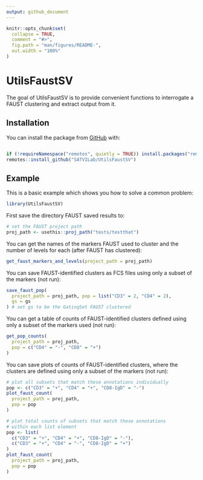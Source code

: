 ```yaml
---
output: github_document
---
```


<!-- README.md is generated from README.Rmd. Please edit that file -->

```r
knitr::opts_chunk$set(
  collapse = TRUE,
  comment = "#>",
  fig.path = "man/figures/README-",
  out.width = "100%"
)
```

# UtilsFaustSV

<!-- badges: start -->
<!-- badges: end -->

The goal of UtilsFaustSV is to provide convenient functions to interrogate a FAUST clustering and extract output from it.

## Installation

You can install the package from [GitHub](https://github.com/) with:

``` r

if (!requireNamespace("remotes", quietly = TRUE)) install.packages("remotes")
remotes::install_github("SATVILab/UtilsFaustSV")
```
## Example

This is a basic example which shows you how to solve a common problem:

```r
library(UtilsFaustSV)
```

First save the directory FAUST saved results to:
```r
# set the FAUST project path
proj_path <- usethis::proj_path("tests/testthat")
```

You can get the names of the markers FAUST used to cluster and the number of levels for each (after FAUST has clustered):
```r
get_faust_markers_and_levels(project_path = proj_path)
```

You can save FAUST-identified clusters as FCS files using only a subset of the markers (not run):
```r
save_faust_pop(
  project_path = proj_path, pop = list("CD3" = 2, "CD4" = 2),
  gs = gs
) # set gs to be the GatingSet FAUST clustered
```

You can get a table of counts of FAUST-identified clusters defined
using only a subset of the markers used (not run):
```r
get_pop_counts(
  project_path = proj_path,
  pop = c("CD4" = "-", "CD8" = "+")
)
```

You can save plots of counts of FAUST-identified clusters, where the clusters are defined using only a subset of the markers (not run):
```r
# plot all subsets that match these annotations individually
pop <- c("CD3" = "+", "CD4" = "+", "CD8-IgD" = "-")
plot_faust_count(
  project_path = proj_path,
  pop = pop
)

# plot total counts of subsets that match these annotations
# within each list element
pop <- list(
  c("CD3" = "+", "CD4" = "+", "CD8-IgD" = "-"),
  c("CD3" = "+", "CD4" = "-", "CD8-IgD" = "+")
)
plot_faust_count(
  project_path = proj_path,
  pop = pop
)
```
